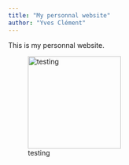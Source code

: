 ```yaml
---
title: "My personnal website"
author: "Yves Clément"
---
```


This is my personnal website.

![testing](images/Capture d’écran 2025-01-22 à 11.12.57.png){fig-alt="testing" fig-align="right" width="5cm" height="5cm"}
